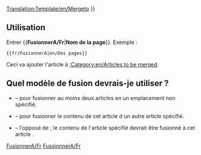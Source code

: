 <noinclude>[[Translation:Template/en/Mergeto]]</noinclude><noinclude></noinclude>
{{en/Ambox| type  = move
| image = en/Mergeto.png
| text  =  {{#IF: {{{1|}}} |Il a été suggéré que le contenu de cet article soit <span class="plainlinks">[http://fr.wikipedia.org/wiki/Wikip%C3%A9dia:Pages_%C3%A0_fusionner fusionné]</span> à <!--
                            --> ''[[:{{NAMESPACE}}:{{{1}}}|{{{1}}}]]''. ([[:{{NAMESPACE}} talk:{{{1}}}|Discuster]]) | Aucun non de page n'a été donné. Corrigez cela ou supprimez ce modèle.
}} }}<includeonly>{{{2|[[Category:en/Articles to be merged|{{PAGENAME}}]]}}}</includeonly><noinclude>

==Utilisation==
Entrer <nowiki>{{</nowiki>'''FusionnerA/Fr'''|'''Nom de la page'''<nowiki>}}</nowiki>. Exemple :
<pre>{{fr/FusionnerA|en/Des pages}}</pre>
Ceci va ajouter l'article à [[:Category:en/Articles to be merged]].

== Quel modèle de fusion devrais-je utiliser ? ==
* {{en/S|fr/Fusionner}} &ndash; pour fusionner au moins deux articles en un emplacement non spécifié.
* {{en/S|fr/FusionnerA}} &ndash; pour fusionner le contenu de cet article ''à'' un autre article spécifié.
* {{en/S|fr/FusionnerDepuis}} &ndash; l'opposé de {{en/S|fr/FusionnerA}}; le contenu de l'article spécifié devrait être fusionné à cet article .

[[Category:fr/Modèles|FusionnerA/Fr]][[Category:fr/Infobox|FussionnerA/Fr]]</noinclude>